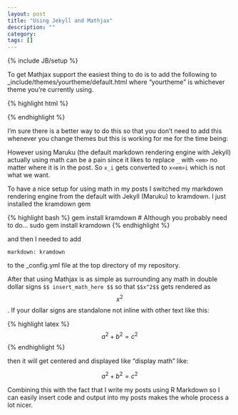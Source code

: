 ```yaml
---
layout: post
title: "Using Jekyll and Mathjax"
description: ""
category: 
tags: []
---
```

{% include JB/setup %}

To get Mathjax support the easiest thing to do is to add the following to _include/themes/yourtheme/default.html where "yourtheme" is whichever theme you're currently using.

{% highlight html %}
<script type="text/javascript"
    src="http://cdn.mathjax.org/mathjax/latest/MathJax.js?config=TeX-AMS-MML_HTMLorMML">
</script>
{% endhighlight %}

I'm sure there is a better way to do this so that you don't need to add this whenever you change themes but this is working for me for the time being:
    
However using Maruku (the default markdown rendering engine with Jekyll) actually using math can be a pain since it likes to replace `_` with `<em>` no matter where it is in the post.  So `x_i` gets converted to `x<em>i` which is not what we want.

To have a nice setup for using math in my posts I switched my markdown rendering engine from the default with Jekyll (Maruku) to kramdown.  I just installed the kramdown gem

{% highlight bash %}
gem install kramdown
# Although you probably need to do...
sudo gem install kramdown
{% endhighlight %}

and then I needed to add

    markdown: kramdown
    
to the _config.yml file at the top directory of my repository.

After that  using Mathjax is as simple as surrounding any math in double dollar signs `$$ insert_math_here $$` so that `$$x^2$$` gets rendered as $$x^2$$.  If your dollar signs are standalone not inline with other text like this: 

{% highlight latex %}
$$a^2 + b^2 = c^2$$
{% endhighlight %}

then it will get centered and displayed like "display math" like:

$$a^2 + b^2 = c^2$$

Combining this with the fact that I write my posts using R Markdown so I can easily insert code and output into my posts makes the whole process a lot nicer.